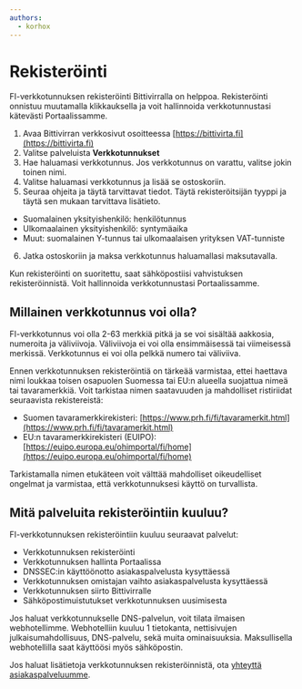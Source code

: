```yaml
---
authors:
  - korhox
---
```


# Rekisteröinti

FI-verkkotunnuksen rekisteröinti Bittivirralla on helppoa. Rekisteröinti onnistuu muutamalla klikkauksella ja voit hallinnoida verkkotunnustasi kätevästi Portaalissamme.

1. Avaa Bittivirran verkkosivut osoitteessa [https://bittivirta.fi](https://bittivirta.fi)
3. Valitse palveluista **Verkkotunnukset**
3. Hae haluamasi verkkotunnus. Jos verkkotunnus on varattu, valitse jokin toinen nimi.
4. Valitse haluamasi verkkotunnus ja lisää se ostoskoriin.
5. Seuraa ohjeita ja täytä tarvittavat tiedot. Täytä rekisteröitsijän tyyppi ja täytä sen mukaan tarvittava lisätieto.
  - Suomalainen yksityishenkilö: henkilötunnus
  - Ulkomaalainen yksityishenkilö: syntymäaika
  - Muut: suomalainen Y-tunnus tai ulkomaalaisen yrityksen VAT-tunniste
6. Jatka ostoskoriin ja maksa verkkotunnus haluamallasi maksutavalla.

Kun rekisteröinti on suoritettu, saat sähköpostiisi vahvistuksen rekisteröinnistä. Voit hallinnoida verkkotunnustasi Portaalissamme.

## Millainen verkkotunnus voi olla?

FI-verkkotunnus voi olla 2-63 merkkiä pitkä ja se voi sisältää aakkosia, numeroita ja väliviivoja. Väliviivoja ei voi olla ensimmäisessä tai viimeisessä merkissä. Verkkotunnus ei voi olla pelkkä numero tai väliviiva.


Ennen verkkotunnuksen rekisteröintiä on tärkeää varmistaa, ettei haettava nimi loukkaa toisen osapuolen Suomessa tai EU:n alueella suojattua nimeä tai tavaramerkkiä. Voit tarkistaa nimen saatavuuden ja mahdolliset ristiriidat seuraavista rekistereistä:

- Suomen tavaramerkkirekisteri: [https://www.prh.fi/fi/tavaramerkit.html](https://www.prh.fi/fi/tavaramerkit.html)
- EU:n tavaramerkkirekisteri (EUIPO): [https://euipo.europa.eu/ohimportal/fi/home](https://euipo.europa.eu/ohimportal/fi/home)

Tarkistamalla nimen etukäteen voit välttää mahdolliset oikeudelliset ongelmat ja varmistaa, että verkkotunnuksesi käyttö on turvallista.

## Mitä palveluita rekisteröintiin kuuluu?

FI-verkkotunnuksen rekisteröintiin kuuluu seuraavat palvelut:
- Verkkotunnuksen rekisteröinti
- Verkkotunnuksen hallinta Portaalissa
- DNSSEC:in käyttöönotto asiakaspalvelusta kysyttäessä
- Verkkotunnuksen omistajan vaihto asiakaspalvelusta kysyttäessä
- Verkkotunnuksen siirto Bittivirralle
- Sähköpostimuistutukset verkkotunnuksen uusimisesta

Jos haluat verkkotunnukselle DNS-palvelun, voit tilata ilmaisen webhotellimme. Webhotelliin kuuluu 1 tietokanta, nettisivujen julkaisumahdollisuus, DNS-palvelu, sekä muita ominaisuuksia. Maksullisella webhotellilla saat käyttöösi myös sähköpostin.

Jos haluat lisätietoja verkkotunnuksen rekisteröinnistä, ota [yhteyttä asiakaspalveluumme](/company/contact-us).
